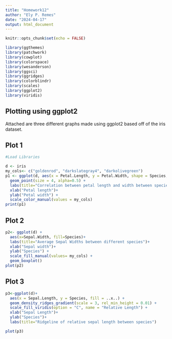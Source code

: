 ```yaml
---
title: "Homework12"
author: "Ely P. Remes"
date: "2024-04-17"
output: html_document
---
```


```r
knitr::opts_chunk$set(echo = FALSE)
```
```r

library(ggthemes)
library(patchwork)
library(cowplot)
library(colorspace)
library(wesanderson)
library(ggsci)
library(ggridges)
library(colorblindr)
library(scales)
library(ggplot2)
library(viridis)

```

## Plotting using ggplot2

Attached are three different graphs made using ggplot2 based off of the iris dataset. 


## Plot 1
```r
#Load Libraries

d <- iris
my_cols<- c("goldenrod", "darkslategray4", "darkolivegreen")
p1 <- ggplot(d, aes(x = Petal.Length, y = Petal.Width, shape = Species, color = Species)) +
  geom_point(size = 4, alpha=0.5) + 
  labs(title="Correlation between petal length and width between species")+
  xlab("Petal length")+
  ylab("Petal width") +
  scale_color_manual(values = my_cols)
print(p1)

```


## Plot 2
```r
p2<- ggplot(d) +
  aes(x=Sepal.Width, fill=Species)+
  labs(title="Average Sepal Widths between different species")+
  xlab("Sepal width")+
  ylab("Species") +
  scale_fill_manual(values= my_cols) +
  geom_boxplot()
plot(p2)

```

## Plot 3
```r

p3<-ggplot(d)+
  aes(x = Sepal.Length, y = Species, fill = ..x..) +
  geom_density_ridges_gradient(scale = 3, rel_min_height = 0.01) +
  scale_fill_viridis(option = "C", name = "Relative Length") +
  xlab("Sepal Length")+
  ylab("Species")+
  labs(title="Ridgeline of relative sepal length between species")

plot(p3)
```
